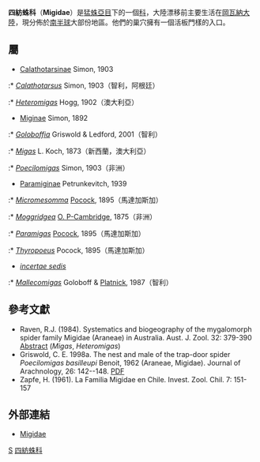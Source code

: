 {{Automatic Taxobox
| taxon = Migidae
| authority = [[Eugène_Simon|Simon]], 1892
| image = Paramigas subrufus 1895.jpg
| image_caption = ''[[Paramigas_perroti|Paramigas perroti]]''
| diversity_link = 四紡蛛科下的種
| diversity = 10屬，91種
| range_map = Distribution.migidae.1.png
| range_map_width = 250px
| subdivision_ranks = 屬
| subdivision =
見文內
}}
'''四紡蛛科'''（'''Migidae'''）是[[猛蛛亞目|猛蛛亞目]]下的一個[[科|科]]，大陸漂移前主要生活在[[岡瓦納大陸|岡瓦納大陸]]，現分佈於[[南半球|南半球]]大部份地區。他們的巢穴擁有一個活板門樣的入口。

==屬==

* [[Calathotarsinae|Calathotarsinae]] Simon, 1903
:* ''[[Calathotarsus|Calathotarsus]]'' Simon, 1903（智利，阿根廷）
:* ''[[Heteromigas|Heteromigas]]'' Hogg, 1902（澳大利亞）

* [[Miginae|Miginae]] Simon, 1892
:* ''[[Goloboffia|Goloboffia]]'' Griswold & Ledford, 2001（智利）
:* ''[[Migas（spider）|Migas]]'' L. Koch, 1873（新西蘭，澳大利亞）
:* ''[[Poecilomigas|Poecilomigas]]'' Simon, 1903（非洲）

* [[Paramiginae|Paramiginae]] Petrunkevitch, 1939
:* ''[[Micromesomma|Micromesomma]]'' [[Reginald_Innes_Pocock|Pocock]], 1895（馬達加斯加）
:* ''[[Moggridgea|Moggridgea]]'' [[Octavius_Pickard-Cambridge|O. P-Cambridge]], 1875（非洲）
:* ''[[Paramigas|Paramigas]]'' [[Reginald_Innes_Pocock|Pocock]], 1895（馬達加斯加）
:* ''[[Thyropoeus|Thyropoeus]]'' Pocock, 1895（馬達加斯加）

* ''[[incertae_sedis|incertae sedis]]''
:* ''[[Mallecomigas|Mallecomigas]]'' Goloboff & [[Norman_I._Platnick|Platnick]], 1987（智利）

==參考文獻==
{{reflist}}
* Raven, R.J. (1984). Systematics and biogeography of the mygalomorph spider family Migidae (Araneae) in Australia. Aust. J. Zool. 32: 379-390 [http://www.publish.csiro.au/paper/ZO9840379.htm Abstract]{{Wayback|url=http://www.publish.csiro.au/paper/ZO9840379.htm |date=20131203225906 }} (''Migas'', ''Heteromigas'')
* Griswold, C. E. 1998a. The nest and male of the trap-door spider ''Poecilomigas basilleupi'' Benoit, 1962 (Araneae, Migidae). Journal of Arachnology, 26: 142--148. [http://americanarachnology.org/JoA_free/JoA_v26_n2/JoA_v26_p142.pdf PDF]{{Wayback|url=http://americanarachnology.org/JoA_free/JoA_v26_n2/JoA_v26_p142.pdf |date=20060513050218 }}
* Zapfe, H. (1961). La Familia Migidae en Chile. Invest. Zool. Chil. 7: 151-157

==外部連結==
* [http://pick5.pick.uga.edu/mp/20q?search=Migidae&guide=Arthropoda Migidae]{{Wayback|url=http://pick5.pick.uga.edu/mp/20q?search=Migidae&guide=Arthropoda |date=20160303174041 }}

{{taxonbar}}
[[Category:_1892年描述的分类群|S]]
[[Category:四紡蛛科|]]